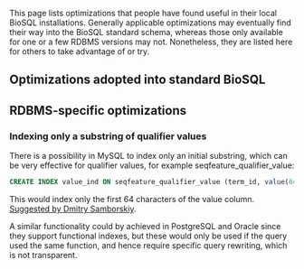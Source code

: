 This page lists optimizations that people have found useful in their local BioSQL installations. Generally applicable optimizations may eventually find their way into the BioSQL standard schema, whereas those only available for one or a few RDBMS versions may not. Nonetheless, they are listed here for others to take advantage of or try.

== Optimizations adopted into standard BioSQL ==

== RDBMS-specific optimizations ==

=== Indexing only a substring of qualifier values ===

There is a possibility in MySQL to index only an initial substring, which can be very effective for qualifier values, for example seqfeature_qualifier_value:
<source lang=sql>
CREATE INDEX value_ind ON seqfeature_qualifier_value (term_id, value(64));
</source>
This would index only the first 64 characters of the value column. [http://lists.open-bio.org/pipermail/biosql-l/2007-March/001064.html Suggested by Dmitry Samborskiy].

A similar functionality could by achieved in PostgreSQL and Oracle since they support functional indexes, but these would only be used if the query used the same function, and hence require specific query rewriting, which is not transparent.